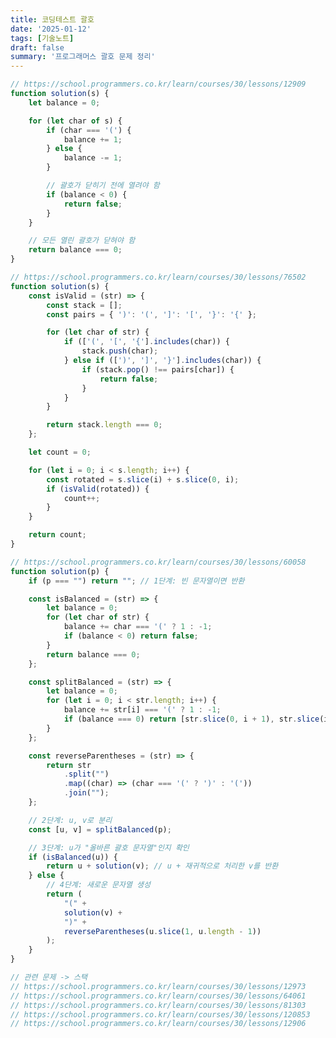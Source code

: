 ```yaml
---
title: 코딩테스트 괄호
date: '2025-01-12'
tags: [기술노트]
draft: false
summary: '프로그래머스 괄호 문제 정리'
---
```


```jsx
// https://school.programmers.co.kr/learn/courses/30/lessons/12909
function solution(s) {
    let balance = 0;

    for (let char of s) {
        if (char === '(') {
            balance += 1;
        } else {
            balance -= 1;
        }

        // 괄호가 닫히기 전에 열려야 함
        if (balance < 0) {
            return false;
        }
    }

    // 모든 열린 괄호가 닫혀야 함
    return balance === 0;
}

// https://school.programmers.co.kr/learn/courses/30/lessons/76502
function solution(s) {
    const isValid = (str) => {
        const stack = [];
        const pairs = { ')': '(', ']': '[', '}': '{' };

        for (let char of str) {
            if (['(', '[', '{'].includes(char)) {
                stack.push(char);
            } else if ([')', ']', '}'].includes(char)) {
                if (stack.pop() !== pairs[char]) {
                    return false;
                }
            }
        }

        return stack.length === 0;
    };

    let count = 0;

    for (let i = 0; i < s.length; i++) {
        const rotated = s.slice(i) + s.slice(0, i);
        if (isValid(rotated)) {
            count++;
        }
    }

    return count;
}

// https://school.programmers.co.kr/learn/courses/30/lessons/60058
function solution(p) {
    if (p === "") return ""; // 1단계: 빈 문자열이면 반환

    const isBalanced = (str) => {
        let balance = 0;
        for (let char of str) {
            balance += char === '(' ? 1 : -1;
            if (balance < 0) return false;
        }
        return balance === 0;
    };

    const splitBalanced = (str) => {
        let balance = 0;
        for (let i = 0; i < str.length; i++) {
            balance += str[i] === '(' ? 1 : -1;
            if (balance === 0) return [str.slice(0, i + 1), str.slice(i + 1)];
        }
    };

    const reverseParentheses = (str) => {
        return str
            .split("")
            .map((char) => (char === '(' ? ')' : '('))
            .join("");
    };

    // 2단계: u, v로 분리
    const [u, v] = splitBalanced(p);

    // 3단계: u가 "올바른 괄호 문자열"인지 확인
    if (isBalanced(u)) {
        return u + solution(v); // u + 재귀적으로 처리한 v를 반환
    } else {
        // 4단계: 새로운 문자열 생성
        return (
            "(" +
            solution(v) +
            ")" +
            reverseParentheses(u.slice(1, u.length - 1))
        );
    }
}

// 관련 문제 -> 스택
// https://school.programmers.co.kr/learn/courses/30/lessons/12973
// https://school.programmers.co.kr/learn/courses/30/lessons/64061
// https://school.programmers.co.kr/learn/courses/30/lessons/81303
// https://school.programmers.co.kr/learn/courses/30/lessons/120853
// https://school.programmers.co.kr/learn/courses/30/lessons/12906

```

